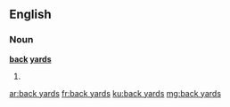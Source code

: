 ==English==

===Noun===
'''[[back]] [[yard]]s'''

# {{plural of|back yard}}

[[ar:back yards]]
[[fr:back yards]]
[[ku:back yards]]
[[mg:back yards]]